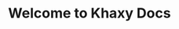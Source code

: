 ---
title: Welcome to Khaxy Docs
description: Get started building your docs site with Starlight.
template: splash
hero:
  tagline: Everything you need to know about Khaxy!
  image:
    file: ../../assets/khaxy-logo.png
  actions:
    - text: Read Terms of Service
      link: /resources/tos
      icon: right-arrow
    - text: Invite Khaxy
      link: https://discord.com/oauth2/authorize?client_id=1007246359696515125
      icon: external
      variant: secondary
---